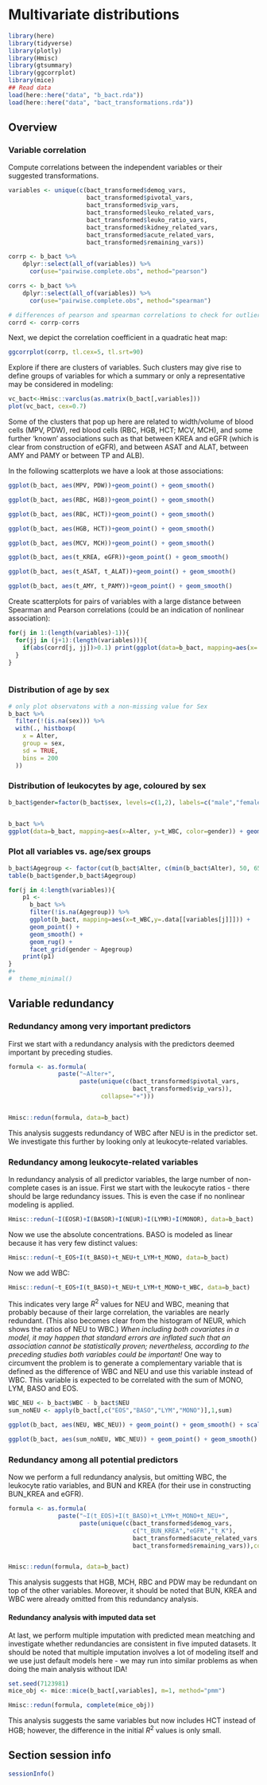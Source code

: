 
#  Multivariate distributions

```r
library(here)
library(tidyverse)
library(plotly)
library(Hmisc)
library(gtsummary)
library(ggcorrplot)
library(mice)
## Read data 
load(here::here("data", "b_bact.rda"))
load(here::here("data", "bact_transformations.rda"))
```



## Overview

### Variable correlation

Compute correlations between the independent variables or their suggested transformations.



```r
variables <- unique(c(bact_transformed$demog_vars, 
                      bact_transformed$pivotal_vars,
                      bact_transformed$vip_vars,
                      bact_transformed$leuko_related_vars,
                      bact_transformed$leuko_ratio_vars,
                      bact_transformed$kidney_related_vars,
                      bact_transformed$acute_related_vars,
                      bact_transformed$remaining_vars))

corrp <- b_bact %>%
    dplyr::select(all_of(variables)) %>%
      cor(use="pairwise.complete.obs", method="pearson")

corrs <- b_bact %>%
    dplyr::select(all_of(variables)) %>%
      cor(use="pairwise.complete.obs", method="spearman")

# differences of pearson and spearman correlations to check for outliers
corrd <- corrp-corrs
```

Next, we depict the correlation coefficient in a quadratic heat map:

```r
ggcorrplot(corrp, tl.cex=5, tl.srt=90)
```

Explore if there are clusters of variables. Such clusters may give rise to define groups of variables for which a summary or only a representative may be considered in modeling:

```r
vc_bact<-Hmisc::varclus(as.matrix(b_bact[,variables]))
plot(vc_bact, cex=0.7)
```

Some of the clusters that pop up here are related to width/volume of blood cells (MPV, PDW), red blood cells (RBC, HGB, HCT; MCV, MCH), and some further 'known' associations such as that between KREA and eGFR (which is clear from construction of eGFR), and between ASAT and ALAT, between AMY and PAMY or between TP and ALB).

In the following scatterplots we have a look at those associations:

```r
ggplot(b_bact, aes(MPV, PDW))+geom_point() + geom_smooth()

ggplot(b_bact, aes(RBC, HGB))+geom_point() + geom_smooth()

ggplot(b_bact, aes(RBC, HCT))+geom_point() + geom_smooth()

ggplot(b_bact, aes(HGB, HCT))+geom_point() + geom_smooth()

ggplot(b_bact, aes(MCV, MCH))+geom_point() + geom_smooth()

ggplot(b_bact, aes(t_KREA, eGFR))+geom_point() + geom_smooth()

ggplot(b_bact, aes(t_ASAT, t_ALAT))+geom_point() + geom_smooth()

ggplot(b_bact, aes(t_AMY, t_PAMY))+geom_point() + geom_smooth()

```


Create scatterplots for pairs of variables with a large distance between Spearman and Pearson correlations (could be an indication of nonlinear association):

```r
for(j in 1:(length(variables)-1)){
  for(jj in (j+1):(length(variables))){
    if(abs(corrd[j, jj])>0.1) print(ggplot(data=b_bact, mapping=aes(x=.data[[variables[j]]],y=.data[[variables[jj]]]))+ geom_point()+geom_smooth())
  }
}



```






### Distribution of age by sex

```r
# only plot observatons with a non-missing value for Sex
b_bact %>%
  filter(!(is.na(sex))) %>%
  with(., histboxp(
    x = Alter,
    group = sex,
    sd = TRUE,
    bins = 200
  ))


```

### Distribution of leukocytes by age, coloured by sex

```r
b_bact$gender=factor(b_bact$sex, levels=c(1,2), labels=c("male","female"))


b_bact %>%
ggplot(data=b_bact, mapping=aes(x=Alter, y=t_WBC, color=gender)) + geom_point() + geom_smooth()
```

### Plot all variables vs. age/sex groups

```r
b_bact$Agegroup <- factor(cut(b_bact$Alter, c(min(b_bact$Alter), 50, 65, max(b_bact$Alter))))
table(b_bact$gender,b_bact$Agegroup)
```



```r
for(j in 4:length(variables)){
    p1 <- 
      b_bact %>% 
      filter(!is.na(Agegroup)) %>% 
      ggplot(b_bact, mapping=aes(x=t_WBC,y=.data[[variables[j]]])) + 
      geom_point() + 
      geom_smooth() +  
      geom_rug() +
      facet_grid(gender ~ Agegroup)
    print(p1)
}
#+
#  theme_minimal()

```

## Variable redundancy 

### Redundancy among very important predictors

First we start with a redundancy analysis with the predictors deemed important by preceding studies.

```r
formula <- as.formula(
              paste("~Alter+",
                    paste(unique(c(bact_transformed$pivotal_vars,
                                   bact_transformed$vip_vars)),
                          collapse="+")))


Hmisc::redun(formula, data=b_bact)

```

This analysis suggests redundancy of WBC after NEU is in the predictor set. We investigate this further by looking only at leukocyte-related variables.

### Redundancy among leukocyte-related variables

In redundancy analysis of all predictor variables, the large number of non-complete cases is an issue.  First we start with the leukocyte ratios - there should be large redundancy issues. This is even the case if no nonlinear modeling is applied.

```r
Hmisc::redun(~I(EOSR)+I(BASOR)+I(NEUR)+I(LYMR)+I(MONOR), data=b_bact)
```

Now we use the absolute concentrations. BASO is modeled as linear because it has very few distinct values:

```r
Hmisc::redun(~t_EOS+I(t_BASO)+t_NEU+t_LYM+t_MONO, data=b_bact)
```

Now we add WBC:

```r
Hmisc::redun(~t_EOS+I(t_BASO)+t_NEU+t_LYM+t_MONO+t_WBC, data=b_bact)
```

This indicates very large $R^2$ values for NEU and WBC, meaning that probably because of their large correlation, the variables are nearly redundant. (This also becomes clear from the histogram of NEUR, which shows the ratios of NEU to WBC.) *When including both covariates in a model, it may happen that standard errors are inflated such that an association cannot be statistically proven; nevertheless, according to the preceding studies both variables could be important!* One way to circumvent the problem is to generate a complementary variable that is defined as the difference of WBC and NEU and use this variable instead of WBC. This variable is expected to be correlated with the sum of MONO, LYM, BASO and EOS.

```r
WBC_NEU <- b_bact$WBC - b_bact$NEU
sum_noNEU <- apply(b_bact[,c("EOS","BASO","LYM","MONO")],1,sum)

ggplot(b_bact, aes(NEU, WBC_NEU)) + geom_point() + geom_smooth() + scale_x_continuous(trans="pseudo_log") + scale_y_continuous(trans="pseudo_log")

ggplot(b_bact, aes(sum_noNEU, WBC_NEU)) + geom_point() + geom_smooth() + scale_x_continuous(trans="pseudo_log") + scale_y_continuous(trans="pseudo_log")

```

### Redundancy among all potential predictors

Now we perform a full redundancy analysis, but omitting WBC, the leukocyte ratio variables, and BUN and KREA (for their use in constructing BUN_KREA and eGFR).

```r
formula <- as.formula(
              paste("~I(t_EOS)+I(t_BASO)+t_LYM+t_MONO+t_NEU+",
                    paste(unique(c(bact_transformed$demog_vars,
                                   c("t_BUN_KREA","eGFR","t_K"),
                                   bact_transformed$acute_related_vars,
                                   bact_transformed$remaining_vars)),collapse="+")))


Hmisc::redun(formula, data=b_bact)
```

This analysis suggests that HGB, MCH, RBC and PDW may be redundant on top of the other variables. Moreover, it should be noted that BUN, KREA and WBC were already omitted from this redundancy analysis.

#### Redundancy analysis with imputed data set

At last, we perform multiple imputation with predicted mean meatching and investigate whether  redundancies are consistent in five imputed datasets. It should be noted that multiple imputation involves a lot of modeling itself and we use just default models here - we may run into similar problems as when doing the main analysis without IDA!

```r
set.seed(7123981)
mice_obj <- mice::mice(b_bact[,variables], m=1, method="pmm")
```


```r
Hmisc::redun(formula, complete(mice_obj))
```

This analysis suggests the same variables but now includes HCT instead of HGB; however, the difference in the initial $R^2$ values is only small.


## Section session info

```r
sessionInfo()
```
